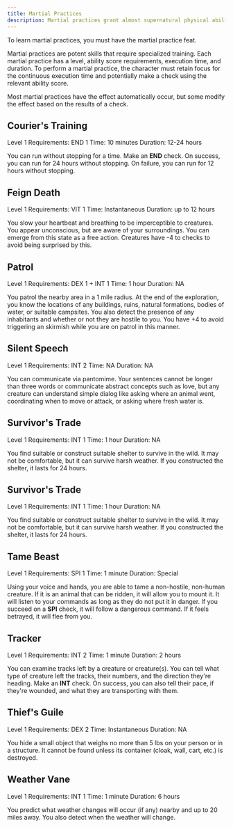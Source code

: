 ```yaml
---
title: Martial Practices
description: Martial practices grant almost supernatural physical abilities to paladins.
---
```



To learn martial practices, you must have the martial practice feat.

Martial practices are potent skills that require specialized training. Each martial practice has a level, ability score requirements, execution time, and duration. To perform a martial practice, the character must retain focus for the continuous execution time and potentially make a check using the relevant ability score.

Most martial practices have the effect automatically occur, but some modify the effect based on the results of a check.

## Courier's Training

<Tags>
  <Tag>Level 1</Tag>
  <Tag>Requirements: END 1</Tag>
  <Tag type="secondary">Time: 10 minutes</Tag>
  <Tag type="secondary">Duration: 12-24 hours</Tag>
</Tags>

You can run without stopping for a time. Make an **END** check. On success, you can run for 24 hours without stopping. On failure, you can run for 12 hours without stopping.

## Feign Death

<Tags>
  <Tag>Level 1</Tag>
  <Tag>Requirements: VIT 1</Tag>
  <Tag type="secondary">Time: Instantaneous</Tag>
  <Tag type="secondary">Duration: up to 12 hours</Tag>
</Tags>

You slow your heartbeat and breathing to be imperceptible to creatures. You appear unconscious, but are aware of your surroundings. You can emerge from this state as a free action. Creatures have -4 to checks to avoid being surprised by this.

## Patrol

<Tags>
  <Tag>Level 1</Tag>
  <Tag>Requirements: DEX 1 + INT 1</Tag>
  <Tag type="secondary">Time: 1 hour</Tag>
  <Tag type="secondary">Duration: NA</Tag>
</Tags>

You patrol the nearby area in a 1 mile radius. At the end of the exploration, you know the locations of any buildings, ruins, natural formations, bodies of water, or suitable campsites. You also detect the presence of any inhabitants and whether or not they are hostile to you. You have +4 to avoid triggering an skirmish while you are on patrol in this manner.

## Silent Speech

<Tags>
  <Tag>Level 1</Tag>
  <Tag>Requirements: INT 2</Tag>
  <Tag type="secondary">Time: NA</Tag>
  <Tag type="secondary">Duration: NA</Tag>
</Tags>

You can communicate via pantomime. Your sentences cannot be longer than three words or communicate abstract concepts such as love, but any creature can understand simple dialog like asking where an animal went, coordinating when to move or attack, or asking where fresh water is.

## Survivor's Trade

<Tags>
  <Tag>Level 1</Tag>
  <Tag>Requirements: INT 1</Tag>
  <Tag type="secondary">Time: 1 hour</Tag>
  <Tag type="secondary">Duration: NA</Tag>
</Tags>

You find suitable or construct suitable shelter to survive in the wild. It may not be comfortable, but it can survive harsh weather. If you constructed the shelter, it lasts for 24 hours.

## Survivor's Trade

<Tags>
  <Tag>Level 1</Tag>
  <Tag>Requirements: INT 1</Tag>
  <Tag type="secondary">Time: 1 hour</Tag>
  <Tag type="secondary">Duration: NA</Tag>
</Tags>

You find suitable or construct suitable shelter to survive in the wild. It may not be comfortable, but it can survive harsh weather. If you constructed the shelter, it lasts for 24 hours.

## Tame Beast

<Tags>
  <Tag>Level 1</Tag>
  <Tag>Requirements: SPI 1</Tag>
  <Tag type="secondary">Time: 1 minute</Tag>
  <Tag type="secondary">Duration: Special</Tag>
</Tags>

Using your voice and hands, you are able to tame a non-hostile, non-human creature. If it is an animal that can be ridden, it will allow you to mount it. It will listen to your commands as long as they do not put it in danger. If you succeed on a **SPI** check, it will follow a dangerous command. If it feels betrayed, it will flee from you.

## Tracker

<Tags>
  <Tag>Level 1</Tag>
  <Tag>Requirements: INT 2</Tag>
  <Tag type="secondary">Time: 1 minute</Tag>
  <Tag type="secondary">Duration: 2 hours</Tag>
</Tags>

You can examine tracks left by a creature or creature(s). You can tell what type of creature left the tracks, their numbers, and the direction they're heading. Make an **INT** check. On success, you can also tell their pace, if they're wounded, and what they are transporting with them.

## Thief's Guile

<Tags>
  <Tag>Level 1</Tag>
  <Tag>Requirements: DEX 2</Tag>
  <Tag type="secondary">Time: Instantaneous</Tag>
  <Tag type="secondary">Duration: NA</Tag>
</Tags>

You hide a small object that weighs no more than 5 lbs on your person or in a structure. It cannot be found unless its container (cloak, wall, cart, etc.) is destroyed.

## Weather Vane

<Tags>
  <Tag>Level 1</Tag>
  <Tag>Requirements: INT 1</Tag>
  <Tag type="secondary">Time: 1 minute</Tag>
  <Tag type="secondary">Duration: 6 hours</Tag>
</Tags>

You predict what weather changes will occur (if any) nearby and up to 20 miles away. You also detect when the weather will change.